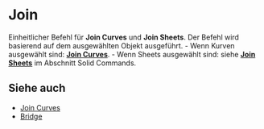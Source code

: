
# Join

<Reference shortcut="J" command="Join" button="" />

Einheitlicher Befehl für **Join Curves** und **Join Sheets**. Der Befehl wird basierend auf dem ausgewählten Objekt ausgeführt.
    - Wenn Kurven ausgewählt sind: [**Join Curves**](./join-curves).
    - Wenn Sheets ausgewählt sind: siehe [**Join Sheets**](../solid/join-sheets) im Abschnitt Solid Commands.

## Siehe auch
- [Join Curves](./join-curves)
- [Bridge](./bridge)

